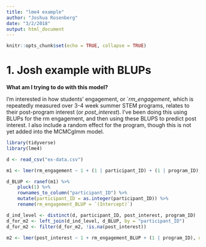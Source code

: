 ```yaml
---
title: "lme4 example"
author: "Joshua Rosenberg"
date: "3/2/2018"
output: html_document
---
```


```r
knitr::opts_chunk$set(echo = TRUE, collapse = TRUE)
```

# 1. Josh example with BLUPs

**What am I trying to do with this model?**

I'm interested in how students' engagement, or `*rm_engagement*, which is repeatedly measured over 3-4 week summer STEM programs, relates to their post-program interest (or *post_interest*). I've been doing this using BLUPs for the rm engagement, and then using these BLUPS to predict post interest. I also include a random effect for the program, though this is not yet added into the MCMCglmm model.

```r
library(tidyverse)
library(lme4)

d <- read_csv("ex-data.csv")

m1 <- lmer(rm_engagement ~ 1 + (1 | participant_ID) + (1 | program_ID), data = d)

d_BLUP <- ranef(m1) %>% 
    pluck(1) %>% 
    rownames_to_column("participant_ID") %>% 
    mutate(participant_ID = as.integer(participant_ID)) %>% 
    rename(rm_engagement_BLUP = `(Intercept)`) 

d_ind_level <- distinct(d, participant_ID, post_interest, program_ID)
d_for_m2 <- left_join(d_ind_level, d_BLUP, by = "participant_ID")
d_for_m2 <- filter(d_for_m2, !is.na(post_interest))
    
m2 <- lmer(post_interest ~ 1 + rm_engagement_BLUP + (1 | program_ID), data = d_for_m2)

```
